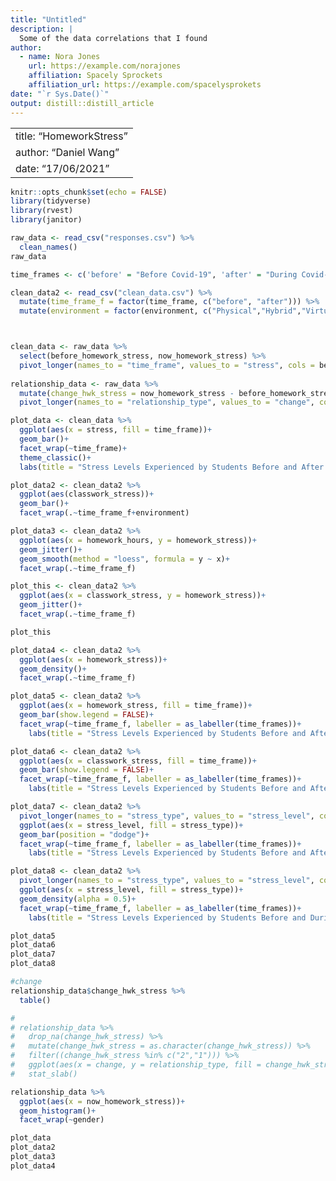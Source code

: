 ```yaml
---
title: "Untitled"
description: |
  Some of the data correlations that I found
author:
  - name: Nora Jones 
    url: https://example.com/norajones
    affiliation: Spacely Sprockets
    affiliation_url: https://example.com/spacelysprokets
date: "`r Sys.Date()`"
output: distill::distill_article
---
```

---
title: "HomeworkStress"
author: "Daniel Wang"
date: "17/06/2021"
---

```r
knitr::opts_chunk$set(echo = FALSE)
library(tidyverse)
library(rvest)
library(janitor)
```


```r
raw_data <- read_csv("responses.csv") %>% 
  clean_names()
raw_data

time_frames <- c('before' = "Before Covid-19", 'after' = "During Covid-19")

clean_data2 <- read_csv("clean_data.csv") %>% 
  mutate(time_frame_f = factor(time_frame, c("before", "after"))) %>% 
  mutate(environment = factor(environment, c("Physical","Hybrid","Virtual")))



clean_data <- raw_data %>% 
  select(before_homework_stress, now_homework_stress) %>% 
  pivot_longer(names_to = "time_frame", values_to = "stress", cols = before_homework_stress:now_homework_stress)
 
relationship_data <- raw_data %>% 
  mutate(change_hwk_stress = now_homework_stress - before_homework_stress) %>% 
  pivot_longer(names_to = "relationship_type", values_to = "change", cols = c(family_relationships, friend_relationships))

```

``` r
plot_data <- clean_data %>% 
  ggplot(aes(x = stress, fill = time_frame))+
  geom_bar()+
  facet_wrap(~time_frame)+
  theme_classic()+
  labs(title = "Stress Levels Experienced by Students Before and After Covid-19", subtitle = "There were higher stress levels experienced during Covid-19", x = "Stress Levels", y = "Count", fill = "Time Period")

plot_data2 <- clean_data2 %>% 
  ggplot(aes(classwork_stress))+
  geom_bar()+
  facet_wrap(.~time_frame_f+environment)

plot_data3 <- clean_data2 %>% 
  ggplot(aes(x = homework_hours, y = homework_stress))+
  geom_jitter()+
  geom_smooth(method = "loess", formula = y ~ x)+
  facet_wrap(.~time_frame_f)

plot_this <- clean_data2 %>% 
  ggplot(aes(x = classwork_stress, y = homework_stress))+
  geom_jitter()+
  facet_wrap(.~time_frame_f)

plot_this

```

```r
plot_data4 <- clean_data2 %>% 
  ggplot(aes(x = homework_stress))+
  geom_density()+
  facet_wrap(.~time_frame_f)

plot_data5 <- clean_data2 %>% 
  ggplot(aes(x = homework_stress, fill = time_frame))+
  geom_bar(show.legend = FALSE)+
  facet_wrap(~time_frame_f, labeller = as_labeller(time_frames))+
    labs(title = "Stress Levels Experienced by Students Before and After Covid-19", subtitle = "There were higher stress levels experienced during Covid-19", x = "Stress Levels", y = "Count", fill = "", legend.x = NULL)

plot_data6 <- clean_data2 %>% 
  ggplot(aes(x = classwork_stress, fill = time_frame))+
  geom_bar(show.legend = FALSE)+
  facet_wrap(~time_frame_f, labeller = as_labeller(time_frames))+
    labs(title = "Stress Levels Experienced by Students Before and After Covid-19", subtitle = "There were higher stress levels experienced during Covid-19", x = "Stress Levels", y = "Count", fill = "", legend.x = NULL)

plot_data7 <- clean_data2 %>% 
  pivot_longer(names_to = "stress_type", values_to = "stress_level", cols = c(classwork_stress,homework_stress)) %>% 
  ggplot(aes(x = stress_level, fill = stress_type))+
  geom_bar(position = "dodge")+
  facet_wrap(~time_frame_f, labeller = as_labeller(time_frames))+
    labs(title = "Stress Levels Experienced by Students Before and After Covid-19", subtitle = "There were higher stress levels experienced during Covid-19", x = "Stress Levels", y = "Count", fill = "")

plot_data8 <- clean_data2 %>% 
  pivot_longer(names_to = "stress_type", values_to = "stress_level", cols = c(classwork_stress,homework_stress)) %>% 
  ggplot(aes(x = stress_level, fill = stress_type))+
  geom_density(alpha = 0.5)+
  facet_wrap(~time_frame_f, labeller = as_labeller(time_frames))+
    labs(title = "Stress Levels Experienced by Students Before and During Covid-19", subtitle = "There were higher stress levels experienced during Covid-19", x = "Stress Levels", y = "Count", fill = "")

plot_data5
plot_data6
plot_data7
plot_data8
```

```r
#change
relationship_data$change_hwk_stress %>% 
  table()

# 
# relationship_data %>% 
#   drop_na(change_hwk_stress) %>% 
#   mutate(change_hwk_stress = as.character(change_hwk_stress)) %>% 
#   filter((change_hwk_stress %in% c("2","1"))) %>% 
#   ggplot(aes(x = change, y = relationship_type, fill = change_hwk_stress))+
#   stat_slab()

relationship_data %>%
  ggplot(aes(x = now_homework_stress))+
  geom_histogram()+
  facet_wrap(~gender)
```


```r
plot_data
plot_data2
plot_data3
plot_data4
```


